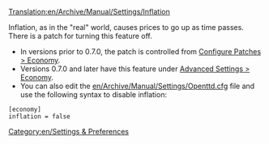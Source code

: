 [[Translation:en/Archive/Manual/Settings/Inflation]]


Inflation, as in the "real" world, causes prices to go up as time passes. There is a patch for turning this feature off.

*In versions prior to 0.7.0, the patch is controlled from [[en/Archive/Manual/Settings/Configuring patches/Economy|Configure Patches > Economy]].
*Versions 0.7.0 and later have this feature under [[en/Archive/Manual/Settings/Advanced Settings/Economy|Advanced Settings > Economy]].
*You can also edit the [[en/Archive/Manual/Settings/Openttd.cfg]] file and use the following syntax to disable inflation:
<pre>[economy]
inflation = false</pre>

[[Category:en/Settings & Preferences]]
